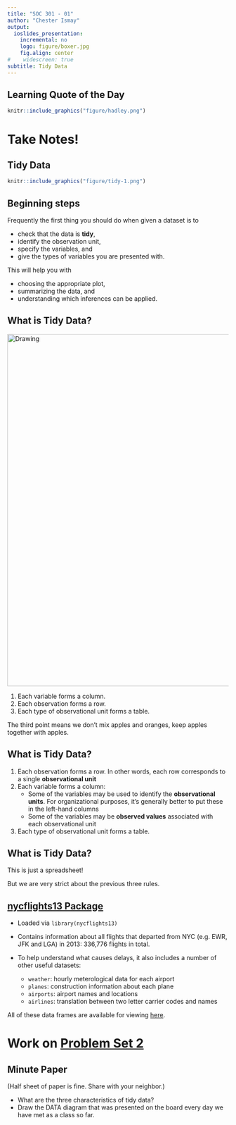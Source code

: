 ```yaml
---
title: "SOC 301 - 01"
author: "Chester Ismay"
output:
  ioslides_presentation:
    incremental: no
    logo: figure/boxer.jpg
    fig.align: center
#    widescreen: true
subtitle: Tidy Data
---
```


## Learning Quote of the Day {.flexbox .vcenter}

```r
knitr::include_graphics("figure/hadley.png")
```

# Take Notes!

## Tidy Data

```r
knitr::include_graphics("figure/tidy-1.png")
```

## Beginning steps

Frequently the first thing you should do when given a dataset is to

- check that the data is **tidy**,
- identify the observation unit,
- specify the variables, and
- give the types of variables you are presented with.

This will help you with 

- choosing the appropriate plot, 
- summarizing the data, and 
- understanding which inferences can be applied.

## What is Tidy Data?

<img src="http://garrettgman.github.io/images/tidy-1.png" alt="Drawing" style="width: 800px;"/>

1. Each variable forms a column.
2. Each observation forms a row.
3. Each type of observational unit forms a table.

The third point means we don't mix apples and oranges, keep apples together with apples.


## What is Tidy Data?

1. Each observation forms a row. In other words, each row corresponds to a single **observational unit**
1. Each variable forms a column:
    + Some of the variables may be used to identify the **observational units**. For organizational purposes, it's generally better to put these in the left-hand columns
    + Some of the variables may be **observed values** associated with each observational unit
1. Each type of observational unit forms a table.



## What is Tidy Data?

This is just a spreadsheet! 

But we are very strict about the previous three rules.



## [nycflights13 Package](http://github.com/hadley/nycflights13)

- Loaded via `library(nycflights13)` 

- Contains
information about all flights that departed from NYC (e.g. EWR, JFK and LGA) in
2013: 336,776 flights in total. 

- To help understand what causes delays, it also
includes a number of other useful datasets:

    * `weather`: hourly meterological data for each airport
    * `planes`: construction information about each plane
    * `airports`: airport names and locations
    * `airlines`: translation between two letter carrier codes and names

All of these data frames are available for viewing [here](https://ismayc.github.io/Effective-Data-Storytelling-using-the-tidyverse/moderndive.html).

# Work on [Problem Set 2](https://ismayc.github.io/soc301_s2017/problem-sets/)

## Minute Paper

(Half sheet of paper is fine.  Share with your neighbor.)

- What are the three characteristics of tidy data?
- Draw the DATA diagram that was presented on the board every day we have met as a class so far.
